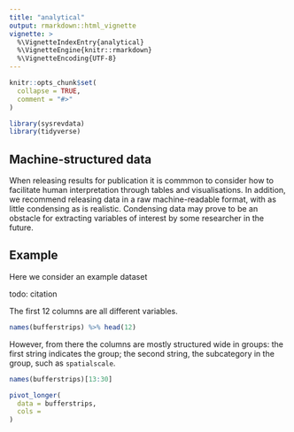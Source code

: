 ```yaml
---
title: "analytical"
output: rmarkdown::html_vignette
vignette: >
  %\VignetteIndexEntry{analytical}
  %\VignetteEngine{knitr::rmarkdown}
  %\VignetteEncoding{UTF-8}
---
```


```r
knitr::opts_chunk$set(
  collapse = TRUE,
  comment = "#>"
)
```

```r
library(sysrevdata)
library(tidyverse)
```

## Machine-structured data

When releasing results for publication it is commmon to consider how to facilitate human interpretation through tables and visualisations. In addition, we recommend releasing data in a raw machine-readable format, with as little condensing as is realistic. Condensing data may prove to be an obstacle for extracting variables of interest by some researcher in the future.  

## Example

Here we consider an example dataset 

todo: citation

The first 12 columns are all different variables. 
```r
names(bufferstrips) %>% head(12)

```

However, from there the columns are mostly structured wide in groups: the first string indicates the group; the second string, the subcategory in the group, such as `spatialscale`.

```r
names(bufferstrips)[13:30]

```


```r
pivot_longer(
  data = bufferstrips,
  cols = 
)


```

